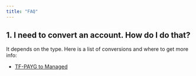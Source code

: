 ```yaml
---
title: "FAQ"
---
```


## 1. I need to convert an account. How do I do that?

It depends on the type. Here is a list of conversions and where to get more info:
 - [TF-PAYG to Managed](guide/conversions/tf-payg-to-managed)